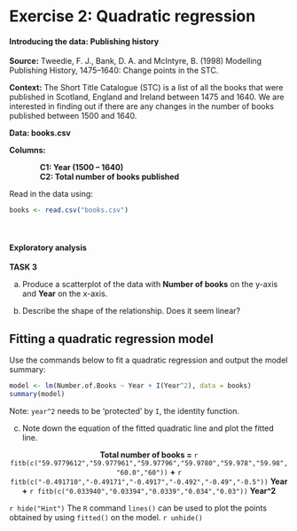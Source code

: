 # Exercise 2: Quadratic regression

#### Introducing the data: Publishing history {-}

**Source:** Tweedie, F. J., Bank, D. A. and McIntyre, B. (1998) Modelling Publishing History, 1475–1640:
Change points in the STC.

**Context:** The Short Title Catalogue (STC) is a list of all the books that were published in Scotland, England
and Ireland between 1475 and 1640. We are interested in finding out if there are any changes in
the number of books published between 1500 and 1640.

**Data: books.csv**

**Columns:**

|               **C1: Year (1500 – 1640)**

|               **C2: Total number of books published**

Read in the data using: 

```r
books <- read.csv("books.csv")
```

<br>

#### Exploratory analysis {-}

**TASK 3**

(a) Produce a scatterplot of the data with **Number of books** on the y-axis and **Year** on the x-axis.

(b) Describe the shape of the relationship. Does it seem linear?

## Fitting a quadratic regression model

Use the commands below to fit a quadratic regression and output the model summary: 
```r
model <- lm(Number.of.Books ~ Year + I(Year^2), data = books)
summary(model)
```

Note: `year^2` needs to be 'protected' by `I`, the identity function.

(c) Note down the equation of the fitted quadratic line and plot the fitted line.

<center> **Total number of books =**  `r fitb(c("59.9779612","59.977961","59.97796","59.9780","59.978","59.98","60.0","60"))` **+** `r fitb(c("-0.491710","-0.49171","-0.4917","-0.492","-0.49","-0.5"))` **Year +** `r fitb(c("0.033940","0.03394","0.0339","0.034","0.03"))` **Year^2**</center>

`r hide("Hint")`
The `R` command `lines()` can be used to plot the points obtained by using `fitted()` on the model.
`r unhide()`

